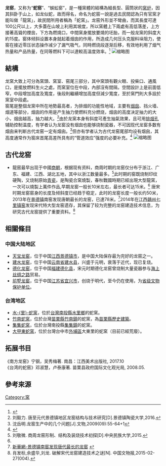 '''龙窑'''，又称为“'''蛇窑'''”、“蜈蚣窑”，是一種窯體的結構為細長型、圓筒狀的[[窯炉|窯炉]]，因其斜卧于山上，如龙似蛇，故而得名，命名为蛇窑一說是過去民間認為只有官窯才能叫做「龍窯」，故民間所用者稱為「蛇窯」{{r|苗}}{{r|蛇}}。龙窑外形並不彎曲，而其長度可達100公尺以上，大多蓋在山坡上利用其坡度，所以窯體上下兩處有高低落差，上方接著高聳的煙囪，下方為燃燒口，中間窯身擺放要燒的坯胎，而一般龙窯的斜度大約15度{{r|苗}}。窑体倾斜设置本身就起着烟囱的作用，所造成几何压头克服料垛阻力，使窑在接近零压状态操作减少了漏气吸气，同時燃烧段逐渐后移，有效地利用了烟气热量和产品热量，在同等燃料下可以達較高溫度效率。<ref>{{Cite web |url=http://n.cztv.com/zhejiang/2014/03/2014-03-124328452.htm?shidian20140313 |title=钱江晚报-宁波发现千年龙窑 |access-date=2014-03-27 |archive-date=2016-03-04 |archive-url=https://web.archive.org/web/20160304130314/http://n.cztv.com/zhejiang/2014/03/2014-03-124328452.htm?shidian20140313 |dead-url=no }}</ref>
[[File:Model_of_miniature_dragon_kiln,_XSM.jpg|缩略图]]

== 結構 ==
龙窯大致上可分為窯頭、窯室、窑尾三部分，其中窯頭有觀火眼、投柴口、通風口，是擺放燃料生火之處，而窯室位在中段，內部沒有間隔，空間設計上是前面低窄，中段增加高度及寬度，後段則繼續增加高度但減少寬度，至於窯門則大多設於窯室中段處{{r|苗}}。<br>
窑尾是整個龙窯中所在地勢最高者，为排烟的功能性地域，主要有[[烟囱|烟囱]]、挡火墙、烟道等部分，烟囱的作用是产生抽力使燃料充分燃烧，烟囱的高度决定抽力的大小，烟囱越高，抽力越大。<ref>刘毅力. 唐至元代景德镇地区龙窑结构与技术研究[D].景德镇陶瓷大学,2016.</ref>由於龙窯本身有斜度可產生抽氣效果，且可用[[排烟孔|排烟孔]]辅助控制温度，有学者认为龙窑没有烟囱也能够烧制瓷器，不可因现代龙窑多数有烟囱来判断古代龙窑一定有烟囱。<ref name="龙窑生产">沈岳明.龙窑生产中的几个问题[J].文物,2009(09):55-64+1</ref>但亦有学者认为古代龙窑尾部均设有烟囱，其高度通常作为窑床首尾高差所具有的“管道效应”强度的必要补充。<ref>{{cite journal |author1=李刚 |title=古代龙窑研究 |journal=东方博物 |date=2004 |page=22}}</ref>
[[File:郊坛下窑址龙窑.jpg|缩略图]]

==古代龙窑==

* 龍窑最早出现于中國[[商朝|商朝]]，根据现有资料，商周时期的龙窑仅分布于浙江、广东、福建、江西、湖北五地，其中以浙江数量最多。<ref name="商周龙窑">刘敬微. 商周龙窑形制、结构及装烧技术初探[D].中央民族大学,2015.</ref>此时期的窑既烧制印纹硬陶，又烧制原始[[青瓷|青瓷]]，是陶瓷合窯燒製，春秋戰國時期已經出現大型龍窯，一次可以燒製上萬件作品,早期龙窑一般长10米左右，最长者可达15米。<ref name="商周龙窑"/> 唐宋时期龙窑窑身的长度及倾斜度已经趋于稳定，此时的龙窑长度一般长约50米，2013年在[[景德镇|景德镇]]南窑发现唐朝最长的龙窑，已達78米。<ref>[http://news.xinhuanet.com/politics/2013-12/11/c_118512777.htm 新華網-景德镇南窑发现唐代最长的龙窑] {{Wayback|url=http://news.xinhuanet.com/politics/2013-12/11/c_118512777.htm |date=20131215183122 }}</ref>2014年在[[江西|江西]][[赣州|赣州]][[七里镇窑|七里镇窑]]发现宋代特大型龙窑遗存，其保留了较为完整的龙窑建造技术信息，为研究古代龙窑提供了重要资料。<ref name="破解龙窑">肖发标,余盛华,刘龙. 破解宋代龙窑建造技术之谜[N]. 中国文物报,2015-02-27(004).</ref>

== 相關條目 ==
=== 中国大陆地区 ===
*[[天宝龙窑|天宝龙窑]]，位于中国[[江西|江西]][[景德镇市|景德镇市]]，是中国大陆保存最为完好的龙窑之一。
*[[建水龙窑|建水龙窑]]，位于中国[[云南省|云南省]][[建水县|建水县]]，兴盛于元明，衰落于近代，现已复烧。
*[[德化龙窑|德化龙窑]]，位于中国[[福建|福建]][[德化县|德化县]]，宋元时期德化龙窑曾烧制大量瓷器参与[[海上丝绸之路|海上丝绸之路]]贸易。
*[[前墅龙窑|前墅龙窑]]，位于中国[[江苏省|江苏省]][[宜兴市|宜兴市]]，创烧于明代，至今仍在使用，为[[省级文物保护单位|省级文物保护单位]]。
=== 台湾地区 ===
* [[水里蛇窯|水-{里}-蛇窯]]，位於[[台灣|台灣]][[南投縣|南投縣]][[水里鄉|水里鄉]]的蛇窯。
* [[竹南蛇窯|竹南蛇窯]]，位於台灣[[苗栗縣|苗栗縣]][[竹南鎮|竹南鎮]]的蛇窯，為[[苗栗縣歷史建築|苗栗縣歷史建築]]。
* [[集集蛇窯|集集蛇窯]]，位於台灣南投縣[[集集鎮|集集鎮]]的蛇窯。
* [[大甲東蛇窯|大甲東蛇窯]]，位於台灣台中市[[外埔區|外埔區]]大東里的蛇窯（目前已經荒廢）。

== 拓展书目 ==
《南方龙窑》宁钢，吴秀梅著. 南昌：江西美术出版社, 2017.10<br>
《台湾的蛇窑》邓淑慧，卢泰康著. 苗栗县政府国际文化观光局, 2008.05.

== 參考來源 ==
{{reflist|refs=
<ref name="苗">{{cite book|author= |title=《苗栗縣文化資產手冊》 |publisher=苗栗縣文化局 |location= |isbn=986-00-3372-2 |pages=64－65頁 |date=2005年12月}}</ref>
<ref name="蛇">{{Cite web |url=http://www.skiln.com.tw/Introduction_1_1_3.htm |title=竹南蛇窯—— 什麼是蛇窯 |access-date=2012-02-14 |archive-date=2019-09-04 |archive-url=https://web.archive.org/web/20190904122612/http://www.skiln.com.tw/Introduction_1_1_3.htm |dead-url=no }}</ref>
}}

[[Category:窯|Category:窯]]